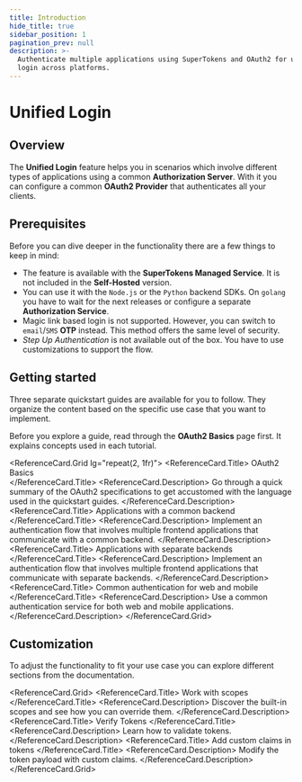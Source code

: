 ```yaml
---
title: Introduction
hide_title: true
sidebar_position: 1
pagination_prev: null
description: >-
  Authenticate multiple applications using SuperTokens and OAuth2 for unified
  login across platforms.
---
```



# Unified Login 

## Overview

The **Unified Login** feature helps you in scenarios which involve different types of applications using a common **Authorization Server**.
With it you can configure a common **OAuth2 Provider** that authenticates all your clients.


## Prerequisites

<PaidFeatureCallout />

Before you can dive deeper in the functionality there are a few things to keep in mind: 
- The feature is available with the **SuperTokens Managed Service**.
It is not included in the **Self-Hosted** version.
- You can use it with the `Node.js` or the `Python` backend SDKs.
On `golang` you have to wait for the next releases or configure a separate **Authorization Service**.
- Magic link based login is not supported. However, you can switch to `email`/`SMS` **OTP** instead. This method offers the same level of security.
- *Step Up Authentication* is not available out of the box. You have to use customizations to support the flow.

## Getting started 

Three separate quickstart guides are available for you to follow.
They organize the content based on the specific use case that you want to implement.

Before you explore a guide, read through the **OAuth2 Basics** page first.
It explains concepts used in each tutorial.

<ReferenceCard.Grid lg="repeat(2, 1fr)">
  <ReferenceCard href="/docs/authentication/unified-login/oauth2-basics">
    <ReferenceCard.Title>
      OAuth2 Basics <br />
    </ReferenceCard.Title>
    <ReferenceCard.Description>
      Go through a quick summary of the OAuth2 specifications to get accustomed with the language used in the quickstart guides.
    </ReferenceCard.Description>
  </ReferenceCard>
  <ReferenceCard href="/docs/authentication/unified-login/quickstart-guides/multiple-frontends-with-a-single-backend">
    <ReferenceCard.Title>
      Applications with a common backend
    </ReferenceCard.Title>
    <ReferenceCard.Description>
      Implement an authentication flow that involves multiple frontend applications that communicate with a common backend.
    </ReferenceCard.Description>
  </ReferenceCard>
  <ReferenceCard href="/docs/authentication/unified-login/quickstart-guides/multiple-frontends-with-separate-backends">
    <ReferenceCard.Title>
      Applications with separate backends
    </ReferenceCard.Title>
    <ReferenceCard.Description>
      Implement an authentication flow that involves multiple frontend applications that communicate with separate backends.
    </ReferenceCard.Description>
  </ReferenceCard>
  <ReferenceCard href="/docs/authentication/unified-login/quickstart-guides/reuse-website-login">
    <ReferenceCard.Title>
      Common authentication for web and mobile 
    </ReferenceCard.Title>
    <ReferenceCard.Description>
      Use a common authentication service for both web and mobile applications.
    </ReferenceCard.Description>
  </ReferenceCard>
</ReferenceCard.Grid>


## Customization 

To adjust the functionality to fit your use case you can explore different sections from the documentation. 

<ReferenceCard.Grid>
  <ReferenceCard href="/docs/authentication/unified-login/work-with-scopes">
    <ReferenceCard.Title>
      Work with scopes
    </ReferenceCard.Title>
    <ReferenceCard.Description>
      Discover the built-in scopes and see how you can override them.
    </ReferenceCard.Description>
  </ReferenceCard>
  <ReferenceCard href="/docs/authentication/unified-login/verify-tokens">
    <ReferenceCard.Title>
      Verify Tokens
    </ReferenceCard.Title>
    <ReferenceCard.Description>
      Learn how to validate tokens.
    </ReferenceCard.Description>
  </ReferenceCard>
  <ReferenceCard href="/docs/authentication/unified-login/add-custom-claims-in-tokens">
    <ReferenceCard.Title>
      Add custom claims in tokens
    </ReferenceCard.Title>
    <ReferenceCard.Description>
      Modify the token payload with custom claims.
    </ReferenceCard.Description>
  </ReferenceCard>
</ReferenceCard.Grid>


